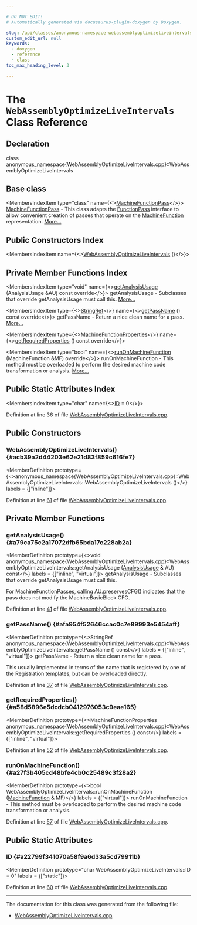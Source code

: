 ```yaml
---

# DO NOT EDIT!
# Automatically generated via docusaurus-plugin-doxygen by Doxygen.

slug: /api/classes/anonymous-namespace-webassemblyoptimizeliveintervals-cpp-/webassemblyoptimizeliveintervals
custom_edit_url: null
keywords:
  - doxygen
  - reference
  - class
toc_max_heading_level: 3

---
```





# The `WebAssemblyOptimizeLiveIntervals` Class Reference

<DoxygenPage pluginConfig={pluginConfig}>



## Declaration

<CodeBlock>class anonymous_namespace{WebAssemblyOptimizeLiveIntervals.cpp}::WebAssemblyOptimizeLiveIntervals</CodeBlock>

## Base class

<MembersIndex>

<MembersIndexItem
  type="class"
  name={<><a href="/docs/api/classes/llvm/machinefunctionpass">MachineFunctionPass</a></>}>
<a href="/docs/api/classes/llvm/machinefunctionpass">MachineFunctionPass</a> - This class adapts the <a href="/docs/api/classes/llvm/functionpass">FunctionPass</a> interface to allow convenient creation of passes that operate on the <a href="/docs/api/classes/llvm/machinefunction">MachineFunction</a> representation. <a href="/docs/api/classes/llvm/machinefunctionpass/#details">More...</a>
</MembersIndexItem>

</MembersIndex>

## Public Constructors Index

<MembersIndex>

<MembersIndexItem
  name={<><a href="#acb39a2d44203e62e21d83f859c616fe7">WebAssemblyOptimizeLiveIntervals</a> ()</>}>
</MembersIndexItem>

</MembersIndex>

## Private Member Functions Index

<MembersIndex>

<MembersIndexItem
  type="void"
  name={<><a href="#a79ca75c2a17072dfb65bda17c228ab2a">getAnalysisUsage</a> (AnalysisUsage &amp;AU) const override</>}>
getAnalysisUsage - Subclasses that override getAnalysisUsage must call this. <a href="#a79ca75c2a17072dfb65bda17c228ab2a">More...</a>
</MembersIndexItem>

<MembersIndexItem
  type={<><a href="/docs/api/classes/llvm/stringref">StringRef</a></>}
  name={<><a href="#afa954f52646ccac0c7e89993e5454aff">getPassName</a> () const override</>}>
getPassName - Return a nice clean name for a pass. <a href="#afa954f52646ccac0c7e89993e5454aff">More...</a>
</MembersIndexItem>

<MembersIndexItem
  type={<><a href="/docs/api/classes/llvm/machinefunctionproperties">MachineFunctionProperties</a></>}
  name={<><a href="#a58d5896e5dcdcb0412976053c9eae165">getRequiredProperties</a> () const override</>}>
</MembersIndexItem>

<MembersIndexItem
  type="bool"
  name={<><a href="#a27f3b405cd48bfe4cb0c25489c3f28a2">runOnMachineFunction</a> (MachineFunction &amp;MF) override</>}>
runOnMachineFunction - This method must be overloaded to perform the desired machine code transformation or analysis. <a href="#a27f3b405cd48bfe4cb0c25489c3f28a2">More...</a>
</MembersIndexItem>

</MembersIndex>

## Public Static Attributes Index

<MembersIndex>

<MembersIndexItem
  type="char"
  name={<><a href="#a22799f341070a58f9a6d33a5cd79911b">ID</a> = 0</>}>
</MembersIndexItem>

</MembersIndex>


Definition at line 36 of file <a href="/docs/api/files/lib/lib/target/lib/target/webassembly/webassemblyoptimizeliveintervals-cpp">WebAssemblyOptimizeLiveIntervals.cpp</a>.

<SectionDefinition>

## Public Constructors

### WebAssemblyOptimizeLiveIntervals() {#acb39a2d44203e62e21d83f859c616fe7}

<MemberDefinition
  prototype={<>anonymous&#95;namespace&#123;WebAssemblyOptimizeLiveIntervals.cpp&#125;::WebAssemblyOptimizeLiveIntervals::WebAssemblyOptimizeLiveIntervals ()</>}
  labels = {["inline"]}>

Definition at line <a href="/docs/api/files/lib/lib/target/lib/target/webassembly/webassemblyoptimizeliveintervals-cpp/#l00061">61</a> of file <a href="/docs/api/files/lib/lib/target/lib/target/webassembly/webassemblyoptimizeliveintervals-cpp">WebAssemblyOptimizeLiveIntervals.cpp</a>.
</MemberDefinition>

</SectionDefinition>

<SectionDefinition>

## Private Member Functions

### getAnalysisUsage() {#a79ca75c2a17072dfb65bda17c228ab2a}

<MemberDefinition
  prototype={<>void anonymous&#95;namespace&#123;WebAssemblyOptimizeLiveIntervals.cpp&#125;::WebAssemblyOptimizeLiveIntervals::getAnalysisUsage (<a href="/docs/api/classes/llvm/analysisusage">AnalysisUsage</a> &amp; AU) const</>}
  labels = {["inline", "virtual"]}>
getAnalysisUsage - Subclasses that override getAnalysisUsage must call this.

For MachineFunctionPasses, calling AU.preservesCFG() indicates that the pass does not modify the MachineBasicBlock CFG.

Definition at line <a href="/docs/api/files/lib/lib/target/lib/target/webassembly/webassemblyoptimizeliveintervals-cpp/#l00041">41</a> of file <a href="/docs/api/files/lib/lib/target/lib/target/webassembly/webassemblyoptimizeliveintervals-cpp">WebAssemblyOptimizeLiveIntervals.cpp</a>.
</MemberDefinition>

### getPassName() {#afa954f52646ccac0c7e89993e5454aff}

<MemberDefinition
  prototype={<>StringRef anonymous&#95;namespace&#123;WebAssemblyOptimizeLiveIntervals.cpp&#125;::WebAssemblyOptimizeLiveIntervals::getPassName () const</>}
  labels = {["inline", "virtual"]}>
getPassName - Return a nice clean name for a pass.

This usually implemented in terms of the name that is registered by one of the Registration templates, but can be overloaded directly.

Definition at line <a href="/docs/api/files/lib/lib/target/lib/target/webassembly/webassemblyoptimizeliveintervals-cpp/#l00037">37</a> of file <a href="/docs/api/files/lib/lib/target/lib/target/webassembly/webassemblyoptimizeliveintervals-cpp">WebAssemblyOptimizeLiveIntervals.cpp</a>.
</MemberDefinition>

### getRequiredProperties() {#a58d5896e5dcdcb0412976053c9eae165}

<MemberDefinition
  prototype={<>MachineFunctionProperties anonymous&#95;namespace&#123;WebAssemblyOptimizeLiveIntervals.cpp&#125;::WebAssemblyOptimizeLiveIntervals::getRequiredProperties () const</>}
  labels = {["inline", "virtual"]}>

Definition at line <a href="/docs/api/files/lib/lib/target/lib/target/webassembly/webassemblyoptimizeliveintervals-cpp/#l00052">52</a> of file <a href="/docs/api/files/lib/lib/target/lib/target/webassembly/webassemblyoptimizeliveintervals-cpp">WebAssemblyOptimizeLiveIntervals.cpp</a>.
</MemberDefinition>

### runOnMachineFunction() {#a27f3b405cd48bfe4cb0c25489c3f28a2}

<MemberDefinition
  prototype={<>bool WebAssemblyOptimizeLiveIntervals::runOnMachineFunction (<a href="/docs/api/classes/llvm/machinefunction">MachineFunction</a> &amp; MF)</>}
  labels = {["virtual"]}>
runOnMachineFunction - This method must be overloaded to perform the desired machine code transformation or analysis.

Definition at line <a href="/docs/api/files/lib/lib/target/lib/target/webassembly/webassemblyoptimizeliveintervals-cpp/#l00057">57</a> of file <a href="/docs/api/files/lib/lib/target/lib/target/webassembly/webassemblyoptimizeliveintervals-cpp">WebAssemblyOptimizeLiveIntervals.cpp</a>.
</MemberDefinition>

</SectionDefinition>

<SectionDefinition>

## Public Static Attributes

### ID {#a22799f341070a58f9a6d33a5cd79911b}

<MemberDefinition
  prototype="char WebAssemblyOptimizeLiveIntervals::ID = 0"
  labels = {["static"]}>

Definition at line <a href="/docs/api/files/lib/lib/target/lib/target/webassembly/webassemblyoptimizeliveintervals-cpp/#l00060">60</a> of file <a href="/docs/api/files/lib/lib/target/lib/target/webassembly/webassemblyoptimizeliveintervals-cpp">WebAssemblyOptimizeLiveIntervals.cpp</a>.
</MemberDefinition>

</SectionDefinition>

<hr/>

The documentation for this class was generated from the following file:

<ul>
<li><a href="/docs/api/files/lib/lib/target/lib/target/webassembly/webassemblyoptimizeliveintervals-cpp">WebAssemblyOptimizeLiveIntervals.cpp</a></li>
</ul>

</DoxygenPage>
